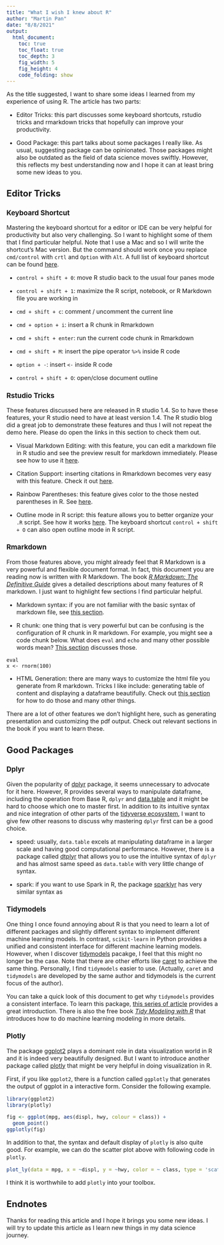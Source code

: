 ```yaml
---
title: "What I wish I knew about R"
author: "Martin Pan"
date: "8/8/2021"
output:
  html_document:
    toc: true
    toc_float: true
    toc_depth: 3
    fig_width: 5
    fig_height: 4
    code_folding: show
---
```


<style type="text/css">
  body{
  font-size: 12pt;
}
</style>

As the title suggested, I want to share some ideas I learned from my experience of using R. The article has two parts:

-   Editor Tricks: this part discusses some keyboard shortcuts, rstudio tricks and rmarkdown tricks that hopefully can improve your productivity.

-   Good Package: this part talks about some packages I really like. As usual, suggesting package can be opinionated. Those packages might also be outdated as the field of data science moves swiftly. However, this reflects my best understanding now and I hope it can at least bring some new ideas to you.

## Editor Tricks

### Keyboard Shortcut

Mastering the keyboard shortcut for a editor or IDE can be very helpful for productivity but also very challenging. So I want to highlight some of them that I find particular helpful. Note that I use a Mac and so I will write the shortcut's Mac version. But the command should work once you replace `cmd/control` with `crtl` and `Option` with `Alt`. A full list of keyboard shortcut can be found [here](https://support.rstudio.com/hc/en-us/articles/200711853-Keyboard-Shortcuts).

-   `control + shift + 0`: move R studio back to the usual four panes mode

-   `control + shift + 1`: maximize the R script, notebook, or R Markdown file you are working in

-   `cmd + shift + c`: comment / uncomment the current line

-   `cmd + option + i`: insert a R chunk in Rmarkdown

-   `cmd + shift + enter`: run the current code chunk in Rmarkdown

-   `cmd + shift + M`: insert the pipe operator `%>%` inside R code

-   `option + -`: insert `<-` inside R code

-   `control + shift + O`: open/close document outline

### Rstudio Tricks

These features discussed here are released in R studio 1.4. So to have these features, your R studio need to have at least version 1.4. The R studio blog did a great job to demonstrate these features and thus I will not repeat the demo here. Please do open the links in this section to check them out.

-   Visual Markdown Editing: with this feature, you can edit a markdown file in R studio and see the preview result for markdown immediately. Please see how to use it [here](https://rstudio.github.io/visual-markdown-editing/?_ga=2.100010397.2026635086.1628448164-1535628227.1622945320).

-   Citation Support: inserting citations in Rmarkdown becomes very easy with this feature. Check it out [here](https://blog.rstudio.com/2020/11/09/rstudio-1-4-preview-citations/).

-   Rainbow Parentheses: this feature gives color to the those nested parentheses in R. See [here](https://blog.rstudio.com/2020/11/04/rstudio-1-4-preview-rainbow-parentheses/).

-   Outline mode in R script: this feature allows you to better organize your `.R` script. See how it works [here](https://blog.rstudio.com/2020/12/02/rstudio-v1-4-preview-little-things/). The keyboard shortcut `control + shift + O` can also open outline mode in R script.

### Rmarkdown

From those features above, you might already feel that R Markdown is a very powerful and flexible document format. In fact, this document you are reading now is written with R Markdown. The book [*R Markdown: The Definitive Guide*](https://bookdown.org/yihui/rmarkdown/) gives a detailed descriptions about many features of R markdown. I just want to highlight few sections I find particular helpful.

-   Markdown syntax: if you are not familiar with the basic syntax of markdown file, see [this section](https://bookdown.org/yihui/rmarkdown/markdown-syntax.html).

-   R chunk: one thing that is very powerful but can be confusing is the configuration of R chunk in R markdown. For example, you might see a code chunk below. What does `eval` and `echo` and many other possible words mean? [This section](https://bookdown.org/yihui/rmarkdown/r-code.html) discusses those.

```
{eval=TRUE, echo=TRUE}
x <- rnorm(100)
```

-   HTML Generation: there are many ways to customize the html file you generate from R markdown. Tricks I like include: generating table of content and displaying a dataframe beautifully. Check out [this section](https://bookdown.org/yihui/rmarkdown/html-document.html) for how to do those and many other things.

There are a lot of other features we don't highlight here, such as generating presentation and customizing the pdf output. Check out relevant sections in the book if you want to learn these.

## Good Packages

### Dplyr

Given the popularity of [dplyr](https://dplyr.tidyverse.org/) package, it seems unnecessary to advocate for it here. However, R provides several ways to manipulate dataframe, including the operation from Base R, `dplyr` and [data.table](https://cran.r-project.org/web/packages/data.table/vignettes/datatable-intro.html) and it might be hard to choose which one to master first. In addition to its intuitive syntax and nice integration of other parts of the [tidyverse ecosystem](https://www.tidyverse.org/), I want to give few other reasons to discuss why mastering `dplyr` first can be a good choice.

-   speed: usually, `data.table` excels at manipulating dataframe in a larger scale and having good computational performance. However, there is a package called [dtplyr](https://github.com/tidyverse/dtplyr) that allows you to use the intuitive syntax of `dplyr` and has almost same speed as `data.table` with very little change of syntax.

-   spark: if you want to use Spark in R, the package [sparklyr](https://spark.rstudio.com/) has very similar syntax as

### Tidymodels

One thing I once found annoying about R is that you need to learn a lot of different packages and slightly different syntax to implement different machine learning models. In contrast, `scikit-learn` in Python provides a unified and consistent interface for different machine learning models. However, when I discover [tidymodels](https://www.tidymodels.org/) pacakge, I feel that this might no longer be the case. Note that there are other efforts like [caret](https://cran.r-project.org/web/packages/caret/vignettes/caret.html) to achieve the same thing. Personally, I find `tidymodels` easier to use. (Actually, `caret` and `tidymodels` are developed by the same author and tidymodels is the current focus of the author).

You can take a quick look of this document to get why `tidymodels` provides a consistent interface. To learn this package, [this series of article](https://www.tidymodels.org/start/) provides a great introduction. There is also the free book [*Tidy Modeling with R*](https://www.tmwr.org/) that introduces how to do machine learning modeling in more details.

###  Plotly

The package [ggplot2](https://ggplot2.tidyverse.org/) plays a dominant role in data visualization world in R and it is indeed very beautifully designed. But I want to introduce another package called [plotly](https://plotly.com/r/) that might be very helpful in doing visualization in R.

First, if you like `ggplot2`, there is a function called `ggplotly` that generates the output of ggplot in a interactive form. Consider the following example.

```r
library(ggplot2)
library(plotly)

fig <- ggplot(mpg, aes(displ, hwy, colour = class)) + 
  geom_point()
ggplotly(fig)
```

In addition to that, the syntax and default display of `plotly` is also quite good. For example, we can do the scatter plot above with following code in `plotly`.

```r
plot_ly(data = mpg, x = ~displ, y = ~hwy, color = ~ class, type = 'scatter')
```

I think it is worthwhile to add `plotly` into your toolbox.

## Endnotes

Thanks for reading this article and I hope it brings you some new ideas. I will try to update this article as I learn new things in my data science journey.
